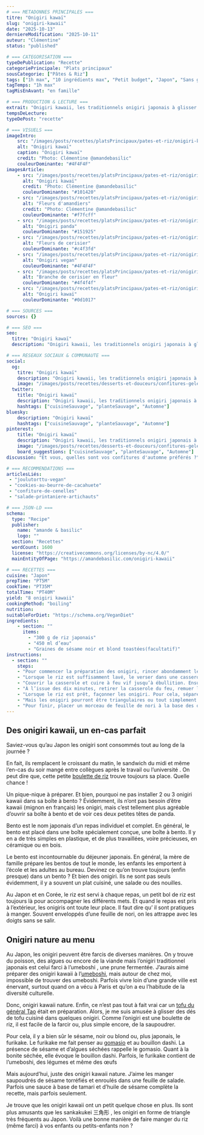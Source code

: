 ```yaml
---
# === METADONNES PRINCIPALES ===
titre: "Onigiri kawaï"
slug: "onigiri-kawaii"
date: "2025-10-13"
derniereModification: "2025-10-11"
auteur: "Clémentine"
status: "published"

# === CATEGORISATION ===
typeDePublication: "Recette"
categoriePrincipale: "Plats principaux"
sousCategorie: ["Pâtes & Riz"]
tags: ["1h max", "10 ingrédients max", "Petit budget", "Japon", "Sans gluten"]
tagTemps: "1h max"
tagMisEnAvant: "en famille"

# === PRODUCTION & LECTURE ===
extrait: "Onigiri kawaii, les traditionnels onigiri japonais à glisser dans sa boîte à bento. A consommer en pique-nique comme au bureau."
tempsDeLecture:
typeDePost: "recette"

# === VISUELS ===
imageIntro: 
    src: "/images/posts/recettes/platsPrincipaux/pates-et-riz/onigiri-kawaii/Onigiri-1vegan.webp"
    alt: "Onigiri kawaï"
    caption: "Onigiri kawaï"
    credit: "Photo: Clémentine @amandebasilic"
    couleurDominante: "#4F4F4F"
imagesArticle:
    - src: "/images/posts/recettes/platsPrincipaux/pates-et-riz/onigiri-kawaii/Onigiri-mignon.webp"
      alt: "Onigiri kawaï"
      credit: "Photo: Clémentine @amandebasilic"
      couleurDominante: "#101420"
    - src: "/images/posts/recettes/platsPrincipaux/pates-et-riz/onigiri-kawaii/Fleurs-damandiers.webp"
      alt: "Fleurs d'amandiers"
      credit: "Photo: Clémentine @amandebasilic"
      couleurDominante: "#f7fcff"
    - src: "/images/posts/recettes/platsPrincipaux/pates-et-riz/onigiri-kawaii/Onigiri-panda.webp"
      alt: "Onigiri panda"
      couleurDominante: "#151925"
    - src: "/images/posts/recettes/platsPrincipaux/pates-et-riz/onigiri-kawaii/Fleurs-de-cerisier.webp"
      alt: "Fleurs de cerisier"
      couleurDominante: "#c4f3fd"
    - src: "/images/posts/recettes/platsPrincipaux/pates-et-riz/onigiri-kawaii/Onigiri-vegetalien.webp"
      alt: "Onigiri vegan"
      couleurDominante: "#4F4F4F"
    - src: "/images/posts/recettes/platsPrincipaux/pates-et-riz/onigiri-kawaii/Branche-de-cerisier.webp"
      alt: "Branche de cerisier en fleur"
      couleurDominante: "#4f4f4f"
    - src: "/images/posts/recettes/platsPrincipaux/pates-et-riz/onigiri-kawaii/Onigiri-kawaii.webp"
      alt: "Onigiri kawaï"
      couleurDominante: "#0d1017"

# === SOURCES ===
sources: {}

# === SEO ===
seo: 
  titre: "Onigiri kawaï"
  description: "Onigiri kawaii, les traditionnels onigiri japonais à glisser dans sa boîte à bento. A consommer en pique-nique comme au bureau."

# === RESEAUX SOCIAUX & COMMUNAUTE ===
social: 
  og:
    titre: "Onigiri kawaï"
    description: "Onigiri kawaii, les traditionnels onigiri japonais à glisser dans sa boîte à bento. A consommer en pique-nique comme au bureau."
    image: "/images/posts/recettes/desserts-et-douceurs/confitures-gelees/confiture-de-cenelles/Confiture-de-cenelles-daubepine.webp"
  twitter:
    title: "Onigiri kawaï"
    description: "Onigiri kawaii, les traditionnels onigiri japonais à glisser dans sa boîte à bento. A consommer en pique-nique comme au bureau."
    hashtags: ["cuisineSauvage", "planteSauvage", "Automne"]
bluesky:
    description: "Onigiri kawaï"
    hashtags: ["cuisineSauvage", "planteSauvage", "Automne"]
pinterest:
    title: "Onigiri kawaï"
    description: "Onigiri kawaii, les traditionnels onigiri japonais à glisser dans sa boîte à bento. A consommer en pique-nique comme au bureau."
    image: "/images/posts/recettes/desserts-et-douceurs/confitures-gelees/confiture-de-cenelles/Confiture-de-cenelles-daubepine.webp" # Format 2:3 optimisé
    board_suggestions: ["cuisineSauvage", "planteSauvage", "Automne"]
discussion: "Et vous, quelles sont vos confitures d'automne préférés ?"

# === RECOMMENDATIONS ===
articlesLiés:
 - "joulutorttu-vegan"
 - "cookies-au-beurre-de-cacahuete"
 - "confiture-de-cenelles"
 - "salade-printaniere-artichauts"

# === JSON-LD ===
schema:
  type: "Recipe"
  publisher: 
    name: "amande & basilic"
    logo: ""
  section: "Recettes"
  wordCount: 1600
  license: "https://creativecommons.org/licenses/by-nc/4.0/"
  mainEntityOfPage: "https://amandebasilic.com/onigiri-kawaii"

# === RECETTES ===
cuisine: "Japon"
prepTime: "PT5M"
cookTime: "PT35M"
totalTime: "PT40M"
yield: "8 onigiri kawaii"
cookingMethod: "boiling"
nutrition: 
suitableForDiet: "https://schema.org/VeganDiet"
ingredients:
    - section: ""
      items: 
        - "300 g de riz japonais"
        - "450 ml d’eau"
        - "Graines de sésame noir et blond toastées(facultatif)"
instructions: 
  - section: ""
    steps:
    - "Pour commencer la préparation des onigiri, rincer abondamment le riz japonais. Pour cela, verser le riz dans un grand récipient, couvrir largement d’eau froide et brasser le riz à la main. Puis, jeter l’eau trouble et recommencer jusqu’à obtention d’une eau claire."
    - "Lorsque le riz est suffisamment lavé, le verser dans une casserole et le couvrir largement d’eau froide. (Suivre les instructions du paquet car elles peuvent différer en fonction de la marque)."
    - "Couvrir la casserole et cuire à feu vif jusqu’à ébullition. Ensuite, réduire le feu et cuire une bonne dizaine de minutes toujours à couvert."
    - "À l’issue des dix minutes, retirer la casserole du feu, remuer le riz, le couvrir et le laisser reposer jusqu’à refroidissement."
    - "Lorsque le riz est prêt, façonner les onigiri. Pour cela, séparer le riz en 8 parts égales et, remplir les moules à onigiri kawaii."
    - "Mais les onigiri pourront être triangulaires ou tout simplement ronds en l’absence de moules spécifiques. Pour cela, il suffit de les façonner à la main."
    - "Pour finir, placer un morceau de feuille de nori à la base des onigiri, ce détail facilite la prise et évite d’avoir les mains collées par l’amidon. Saupoudrer éventuellement les onigiri kawaii de graines de sésame noir et blond."
---
```


## Des onigiri kawaii, un en-cas parfait

Saviez-vous qu’au Japon les onigiri sont consommés tout au long de la journée ?

En fait, ils remplacent le croissant du matin, le sandwich du midi et même l’en-cas du soir mangé entre collègues après le travail ou l’université .
On peut dire que, cette petite [boulette de riz](https://fr.wikipedia.org/wiki/Onigiri) trouve toujours sa place. Quelle chance !

Un pique-nique à préparer. Et bien, pourquoi ne pas installer 2 ou 3 onigiri kawaii dans sa boîte à bento ?
Évidemment, ils n’ont pas besoin d’être kawaii (mignon en français) les onigiri, mais c’est tellement plus agréable d’ouvrir sa boîte à bento et de voir ces deux petites têtes de panda.

Bento est le nom japonais d’un repas individuel et complet. En général, le bento est placé dans une boîte spécialement conçue, une boîte à bento. Il y en a de très simples en plastique, et de plus travaillées, voire précieuses, en céramique ou en bois.

Le bento est incontournable du déjeuner japonais. En général, la mère de famille prépare les bentos de tout le monde, les enfants les emportent à l’école et les adultes au bureau.
Devinez ce qu’on trouve toujours (enfin presque) dans un bento ? Et bien des onigiri.
Ils ne sont pas seuls évidemment, il y a souvent un plat cuisiné, une salade ou des nouilles.

Au Japon et en Corée, le riz est servi à chaque repas, un petit bol de riz est toujours là pour accompagner les différents mets.
Et quand le repas est pris à l’extérieur, les onigiris ont toute leur place.
Il faut dire qu’ il sont pratiques à manger. Souvent enveloppés d’une feuille de nori, on les attrappe avec les doigts sans se salir.

## Onigiri nature au menu

Au Japon, les onigiri peuvent être farcis de diverses manières.
On y trouve du poisson, des algues ou encore de la viande mais l’onigiri traditionnel japonais est celui farci à l’umeboshi , une prune fermentée.
J’aurais aimé préparer des onigiri kawaii à l’[umeboshi](https://fr.wikipedia.org/wiki/Umeboshi), mais autour de chez moi, impossible de trouver des umeboshi. Parfois vivre loin d’une grande ville est énervant, surtout quand on a vécu à Paris et qu’on a eu l’habitude de la diversité culturelle.

Donc, onigiri kawaii nature. Enfin, ce n’est pas tout à fait vrai car un [tofu du général Tao](https://amandebasilic.com/tofu-general-tao/) était en préparation. Alors, je me suis amusée à glisser des dés de tofu cuisiné dans quelques onigiri.
Comme l’onigiri est une boulette de riz, il est facile de la farcir ou, plus simple encore, de la saupoudrer.

Pour cela, il y a bien sûr le sésame, noir ou blond ou, plus japonais, le furikake.
Le furikake me fait penser au [gomasio](https://amandebasilic.com/gomasio-sesame-baies-spiruline/) et au bouillon dashi. La présence de sésame et d’algues séchées rappelle le gomasio. Quant à la bonite séchée, elle évoque le bouillon dashi.
Parfois, le furikake contient de l’umeboshi, des légumes et même des œufs

Mais aujourd’hui, juste des onigiri kawaii nature. J’aime les manger saupoudrés de sésame torréfiés et enroulés dans une feuille de salade. Parfois une sauce à base de tamari et d’huile de sésame complète la recette, mais parfois seulement.

Je trouve que les onigiri kawaii ont un petit quelque chose en plus. Ils sont plus amusants que les sankakukei 三角形 , les onigiri en forme de triangle très fréquents au Japon.
Voilà une bonne manière de faire manger du riz (même farci) à vos enfants ou petits-enfants non ?